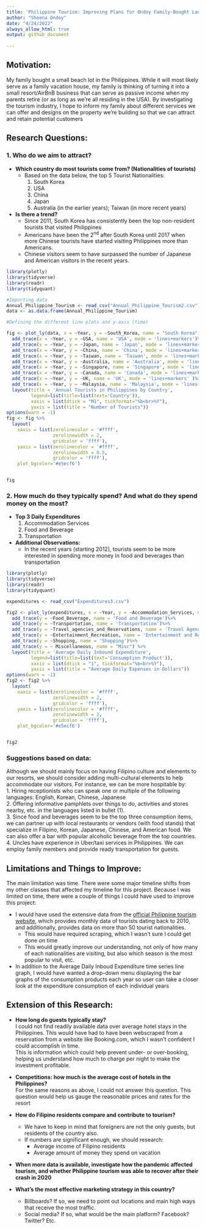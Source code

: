 ```yaml
---
title: 'Philippine Tourism: Improving Plans for Ondoy Family-Bought Land'
author: "Sheena Ondoy"
date: "4/24/2022"
always_allow_html: true
output: github_document
  
---
```


## **Motivation:**  
My family bought a small beach lot in the Philippines. While it will most likely serve as a family vacation house, my family is thinking of turning it into a small resort/AirBnB business that can serve as passive income when my parents retire (or as long as we're all residing in the USA). By investigating the tourism industry, I hope to inform my family about different services we can offer and designs on the property we're building so that we can attract and retain potential customers

## **Research Questions:**  
  
### 1. Who do we aim to attract?  
  + **Which country do most tourists come from? (Nationalities of tourists)**
    + Based on the data below, the top 5 Tourist Nationalities:
        1. South Korea
        2. USA
        3. China
        4. Japan
        5. Australia (in the earlier years); Taiwan (in more recent years)
        
  + **Is there a trend?**
    + Since 2011, South Korea has consistently been the top non-resident tourists that visited Philippines
    + Americans have been the 2^nd^ after South Korea until 2017 when more Chinese tourists have started visiting Philippines more than Americans.
    + Chinese visitors seem to have surpassed the number of Japanese and American visitors in the recent years.  
  
```r
library(plotly)
library(tidyverse)
library(readr)
library(tidyquant)

#Importing data
Annual_Philippine_Tourism <- read_csv("Annual_Philippine_Tourism2.csv")
data <- as.data.frame(Annual_Philippine_Tourism)

#Defining the different line plots and y-axis (time)

fig <- plot_ly(data, x = ~Year, y = ~South_Korea, name = "South Korea", type = 'scatter', mode = 'lines+markers')%>%
  add_trace(x = ~Year, y = ~USA, name = 'USA', mode = 'lines+markers')%>%
  add_trace(x = ~Year, y = ~Japan, name = 'Japan', mode = 'lines+markers')%>%
  add_trace(x = ~Year, y = ~China, name = 'China', mode = 'lines+markers')%>%
  add_trace(x = ~Year, y = ~Taiwan, name = 'Taiwan', mode = 'lines+markers')%>%
  add_trace(x = ~Year, y = ~Australia, name = 'Australia', mode = 'lines+markers')%>%
  add_trace(x = ~Year, y = ~Singapore, name = 'Singapore', mode = 'lines+markers')%>%
  add_trace(x = ~Year, y = ~Canada, name = 'Canada', mode = 'lines+markers')%>%
  add_trace(x = ~Year, y = ~UK, name = 'UK', mode = 'lines+markers' )%>%
  add_trace(x = ~Year, y = ~Malaysia, name = 'Malaysia', mode = 'lines+markers')%>%
  layout(title = 'Annual Tourists in Philippines by Country',
         legend=list(title=list(text='Country')),
         xaxis = list(dtick = "M1", tickformat="%b<br>%Y"),
         yaxis = list(title = "Number of Tourists"))
options(warn = -1)
fig <- fig %>%
  layout(
    xaxis = list(zerolinecolor = '#ffff',
                 zerolinewidth = 2,
                 gridcolor = 'ffff'),
    yaxis = list(zerolinecolor = '#ffff',
                 zerolinewidth = 0.5,
                 gridcolor = 'ffff'),
    plot_bgcolor='#e5ecf6')


fig
```

### 2. How much do they typically spend? And what do they spend money on the most?
  + **Top 3 Daily Expenditures**
    1. Accommodation Services
    2. Food and Beverage
    3. Transportation

  + **Additional Observations:**
    + In the recent years (starting 2012), tourists seem to be more interested in spending more money in food and beverages than transportation
  
```r
library(plotly)
library(tidyverse)
library(readr)
library(tidyquant)

expenditures <- read_csv("Expenditures3.csv")

fig2 <- plot_ly(expenditures, x = ~Year, y = ~Accommodation_Services, name = "Accommodation Services", type = "scatter", mode = "lines+markers")%>%
  add_trace(y = ~Food_Beverage, name = 'Food and Beverage')%>%
  add_trace(y = ~Transportation, name = 'Transportation')%>%
  add_trace(y = ~Travel_agencies_and_Reservations, name = 'Travel Agencies and Reservations')%>%
  add_trace(y = ~Entertainment_Recreation, name = 'Entertainment and Recreation')%>%
  add_trace(y = ~Shopping, name = 'Shopping')%>%
  add_trace(y = ~ Miscellaneous, name = "Misc") %>%
  layout(title = 'Average Daily Inbound Expenditure',
         legend=list(title=list(text='Consumption Product')),
         xaxis = list(dtick = "1", tickformat="%b<br>%Y"),
         yaxis = list(title = "Average Daily Expenses in Dollars"))
options(warn = -1)
fig2 <- fig2 %>%
  layout(
    xaxis = list(zerolinecolor = '#ffff',
                 zerolinewidth = 2,
                 gridcolor = 'ffff'),
    yaxis = list(zerolinecolor = '#ffff',
                 zerolinewidth = 2,
                 gridcolor = 'ffff'),
    plot_bgcolor='#e5ecf6')


fig2
```


### **Suggestions based on data:**  
Although we should mainly focus on having Filipino culture and elements to our resorts, we should consider adding multi-cultural elements to help accommodate our visitors.  For instance, we can be more hospitable by:  
  1. Hiring receptionists who can speak one or multiple of the following languages: English, Korean, Chinese, Japanese  
  2. Offering informative pamphlets over things to do, activities and stores nearby, etc. in the languages listed in bullet (1).  
  3. Since food and beverages seem to be the top three consumption items, we can partner up with local restaurants or vendors (with food stands) that specialize in Filipino, Korean, Japanese, Chinese, and American food.  We can also offer a bar with popular alcoholic beverage from the top countries.
  4. Uncles have experience in Uber/taxi services in Philippines.  We can employ family members and provide ready transportation for guests.

## **Limitations and Things to Improve:**  

The main limitation was time.  There were some major timeline shifts from my other classes that affected my timeline for this project.  Because I was limited on time, there were a couple of things I could have used to improve this project:  

  * I would have used the extensive data from the [official Philippine tourism website](http://www.tourism.gov.ph/tourism_dem_sup_pub.aspx), which provides monthly data of tourists dating back to 2010, and additionally, provides data on more than 50 tourist nationalities.  
    + This would have required scraping, which I wasn't sure I could get done on time  
    + This would greatly improve our understanding, not only of how many of each nationalities are visiting, but also which season is the most popular to visit, etc.  
  * In addition to the Average Daily Inboud Expenditure time series line graph, I would have wanted a drop-down menu displaying the bar graphs of the consumption products each year so user can take a closer look at the expenditure consumption of each individual years  

  
## **Extension of this Research: ** 

* **How long do guests typically stay?**  
  I could not find readily available data over average hotel stays in the Philippines.  This would have had to have been webscraped from a reservation from a website like Booking.com, which I wasn't confident I could accomplish in time.  
  This is information which could help prevent under- or over-booking, helping us understand how much to charge per night to make the investment profitable.  
  
* **Competitions: how much is the average cost of hotels in the Philippines?**  
  For the same reasons as above, I could not answer this question.  This question would help us gauge the reasonable prices and rates for the resort
  
* **How do Filipino residents compare and contribute to tourism?**
  + We have to keep in mind that foreigners are not the only guests, but residents of the country also.
  + If numbers are significant enough, we should research:
    + Average income of Filipino residents
    + Average amount of money they spend on vacation
    
* **When more data is available, investigate how the pandemic affected tourism, and whether Philippine tourism was able to recover after their crash in 2020**

* **What's the most effective marketing strategy in this country?**
  + Billboards? If so, we need to point out locations and main high ways that receive the most traffic.
  + Social media? If so, what would be the main platform? Facebook? Twitter? Etc.
  

  

